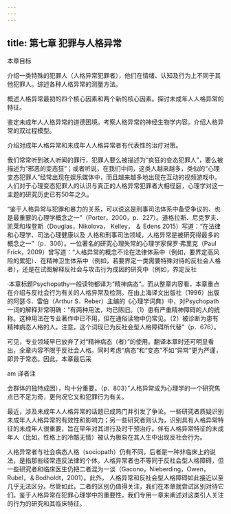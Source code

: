```yaml
---
---
---
```

title: 第七章 犯罪与人格异常
---



本章目标

介绍一类特殊的犯罪人（人格异常犯罪者），他们在情绪、认知及行为上不同于其他犯罪人。综述各种人格异常的测量方法。

概述人格异常最初的四个核心因素和两个新的核心因素。探讨未成年人人格异常的特征。

鉴定未成年人人格异常的道德困境。考察人格异常的神经生物学内容。介绍人格异常的双过程模型。

介绍对成年人格异常和未成年人人格异常者有代表性的治疗对策。

我们常常听到骇人听闻的罪行，犯罪人要么被描述为“疯狂的变态犯罪人”，要么被描述为“邪恶的变态狂”；或者听说，在我们中间，这类人越来越多，类似的“心理变态犯罪人”经常出现在娱乐媒体中，而且越来越多地出现在互动的视频游戏中。人们对于心理变态犯罪人的认识与真正的人格异常犯罪者大相径庭，心理学对这一主题的研究历史已有50年之久。

“鉴于人格异常与犯罪和暴力的关系，可以说这是刑事司法体系中备受争议的、也是最重要的心理学概念之一”（Porter，2000，p．227）。道格拉斯、尼克罗夫、凯莱和埃登斯（Douglas，Nikolova， Kelley， ＆ Edens 2015）写道：“在法律和心理学、司法心理健康以及 人格和刑事司法领域，人格异常是被研究得最多的概念之一”（p．306）。一位著名的研究心理失常的心理学家保罗·弗里克（Paul Frick，2009）曾写道：“人格异常的概念不论在法律体系中（例如，要界定高风险的累犯）、在精神卫生体系中（例如，若要界定一类需要特殊对待的反社会人格者），还是在试图解释反社会与攻击行为成因的研究中（例如，界定反社

·本章标题Psychopathy一般读物都译为“精神病态”。而从整章内容看，本章重点在介绍与反社会行为有关的人格异常及检测。在由上海译文出版社（1996）出版的阿瑟·S．雷伯（Arthur S．Reber）主编的《心理学词典》中，对Psychopath一词的解释非常明确：“有两种用法，均已陈旧。（1）患有严重精神障碍的人的统称。这种用法在专业著作中已不用，但在通俗读物中仍常见。（2）被诊断为患有精神病态人格的人。注意，这个词现已为反社会型人格障碍所代替”（p．676）。

可见，专业领域早已放弃了对“精神病态（者）”的使用。翻译本章时还可明显看出，全章内容不限于反社会人格。同时考虑“病态”和“变态”不如“异常”更为严谨，即异于常态。因此，本章最后采

am 译者注



会群体的独特成因），均十分重要。（p．803）”人格异常成为心理学的一个研究焦点已不足为奇，更何况它又和犯罪行为有关。

最近，涉及未成年人人格异常的话题已成热门并引发了争论。一些研究者质疑识别未成年人人格异常的有效性和影响力；另一些研究者则认为，识别具有人格异常特征的未成年人很重要，旨在早年对其进行及时干预治疗。伴有人格异常特征的未成年人（比如，性格上的冷酷无情）被认为极易在其人生中出现反社会行为。

人格异常者与社会病态人格（sociopath）仍有不同，后者是一种非临床上的说法，是指那些经常违反法律的个体。人格异常者也不等同于反社会型人格障碍，但一些研究者和临床医生仍把二者混为一谈（Gacono，Nieberding，Owen，Rubel，＆Bodholdt，2001）。此外， 人格异常和反社会型人格障碍如此接近以至几乎无法区分。尽管如此，二者的区别仍值得关注，我们在本章就尝试区别对待它们。鉴于人格异常在犯罪心理学中的重要性，我们专用一章来阐述对这类引人关注的行为的研究和其临床特征。